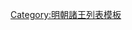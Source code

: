 {{ming|title=明朝都昌國諸王|ed=都昌國|head=[[正统 (年号)|正統]]八年（[[1443年]]）封。|
{{ming/title}}
{{ming/list|都昌惠靖王|[[朱祁鑑]]|朱瞻堈、嫡二子|[[1443年]]—[[1477年]]|正統八年封。[[成化]]十三年薨。長子朱見浤早逝。}}
{{ming/list|都昌懷順王|[[朱見潭]]|朱祁鑑、庶二子|[[1480年]]—[[1483年]]|成化十六年襲封。十九年薨。}}
{{ming/list|都昌悼僖王|[[朱祐㮧]]|朱見潭、嫡一子|[[1496年]]—[[1498年]]|[[弘治]]九年襲封。十一年薨。}}
{{ming/list|都昌王|[[朱厚熙 (都昌王)|朱厚熙]]|朱祐㮧、嫡一子|[[1510年]]—[[1529年]]|[[正德 (明朝)|正德]]五年襲封。[[嘉靖]]八年薨。}}
{{ming/list|都昌王|[[朱載塎]]|朱厚熙、嫡一子|？年|嘉靖中襲封，薨。}}
{{ming/list|都昌長子|[[朱翊鏵]]|朱載塎、嫡一子||封[[长子 (封号)|長子]]，先卒。}}
{{ming/list|都昌王|[[朱常澐]]<ref>《[[石匱書]]》</ref>|朱翊鏵、子|？年|不知何年襲封。}}
{{ming/note|備註}}
{{ming/note|ref}}
}}<noinclude>
[[Category:明朝諸王列表模板]]
</noinclude>